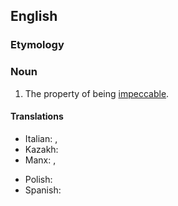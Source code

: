 ==English==

===Etymology===
{{rfe|en}}

===Noun===
{{en-noun|-|impeccabilities}}

# The property of being [[impeccable]].

====Translations====
{{trans-top|the property of being impeccable}}
* Italian: {{t|it|impeccabilità|f}}, {{t|it|inappuntabilità|f}}
* Kazakh: {{t|kk|бейуаздық}}
* Manx: {{t|gv|neupheccoilid|m}}, {{t|gv|neuloghtaght|f}}
{{trans-mid}}
* Polish: {{t+|pl|nienaganność|f}}
* Spanish: {{t|es|impecabilidad|f}}
{{trans-bottom}}